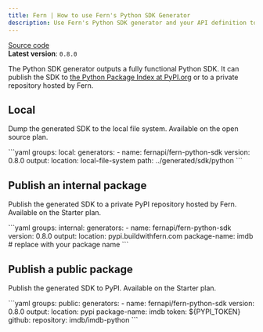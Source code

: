 ```yaml
---
title: Fern | How to use Fern's Python SDK Generator
description: Use Fern's Python SDK generator and your API definition to output a fully functional Python SDK (client libraries) to your local filesystem or publish it to GitHub.
---
```


[Source code](https://github.com/fern-api/fern/tree/main/generators/python)<br />
**Latest version**: `0.8.0`

The Python SDK generator outputs a fully functional Python
SDK. It can publish the SDK to [the Python Package Index at PyPI.org](https://pypi.org) or to a private repository hosted by Fern.

## Local

Dump the generated SDK to the local file system. Available on the open source plan.

<CodeBlock title="generators.yml">
```yaml
groups:
  local:
    generators:
      - name: fernapi/fern-python-sdk
        version: 0.8.0
        output:
          location: local-file-system
          path: ../generated/sdk/python
```
</CodeBlock>

## Publish an internal package

Publish the generated SDK to a private PyPI repository hosted by Fern. Available on the Starter plan.

<CodeBlock title="generators.yml">
```yaml
groups:
  internal:
    generators:
      - name: fernapi/fern-python-sdk
        version: 0.8.0
        output:
          location: pypi.buildwithfern.com
          package-name: imdb # replace with your package name
```
</CodeBlock>

## Publish a public package

Publish the generated SDK to PyPI. Available on the Starter plan.

<CodeBlock title="generators.yml">
```yaml
groups:
  public:
    generators:
      - name: fernapi/fern-python-sdk
        version: 0.8.0
        output:
          location: pypi
          package-name: imdb
          token: ${PYPI_TOKEN}
        github:
          repository: imdb/imdb-python    
```
</CodeBlock>
